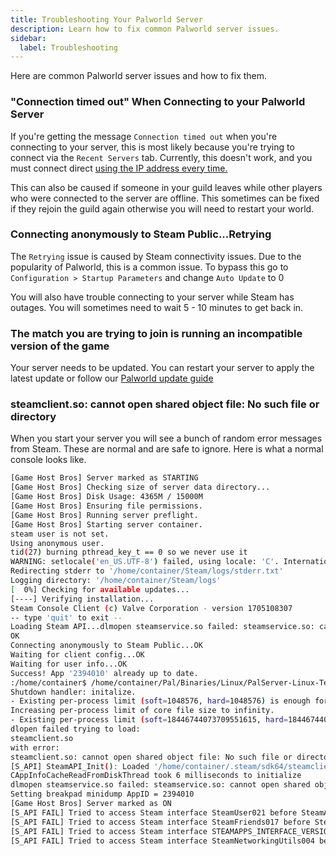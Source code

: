 ```yaml
---
title: Troubleshooting Your Palworld Server
description: Learn how to fix common Palworld server issues.
sidebar:
  label: Troubleshooting
---
```


Here are common Palworld server issues and how to fix them.

### "Connection timed out" When Connecting to your Palworld Server

If you're getting the message `Connection timed out` when you're connecting to your server, this is most likely because you're trying to connect via the `Recent Servers` tab. Currently, this doesn't work, and you must connect direct [using the IP address every time.](/games/palworld/connect-to-your-server/)

This can also be caused if someone in your guild leaves while other players who were connected to the server are offline. This sometimes can be fixed if they rejoin the guild again otherwise you will need to restart your world.

### Connecting anonymously to Steam Public...Retrying

The `Retrying` issue is caused by Steam connectivity issues. Due to the popularity of Palworld, this is a common issue. To bypass this go to `Configuration > Startup Parameters` and change `Auto Update` to 0

You will also have trouble connecting to your server while Steam has outages. You will sometimes need to wait 5 - 10 minutes to get back in.

### The match you are trying to join is running an incompatible version of the game

Your server needs to be updated. You can restart your server to apply the latest update or follow our [Palworld update guide](/games/palworld/update-your-server/)

### steamclient.so: cannot open shared object file: No such file or directory

When you start your server you will see a bunch of random error messages from Steam. These are normal and are safe to ignore. Here is what a normal console looks like. 

```sh
[Game Host Bros] Server marked as STARTING
[Game Host Bros] Checking size of server data directory...
[Game Host Bros] Disk Usage: 4365M / 15000M
[Game Host Bros] Ensuring file permissions.
[Game Host Bros] Running server preflight.
[Game Host Bros] Starting server container.
steam user is not set.
Using anonymous user.
tid(27) burning pthread_key_t == 0 so we never use it
WARNING: setlocale('en_US.UTF-8') failed, using locale: 'C'. International characters may not work.
Redirecting stderr to '/home/container/Steam/logs/stderr.txt'
Logging directory: '/home/container/Steam/logs'
[  0%] Checking for available updates...
[----] Verifying installation...
Steam Console Client (c) Valve Corporation - version 1705108307
-- type 'quit' to exit --
Loading Steam API...dlmopen steamservice.so failed: steamservice.so: cannot open shared object file: No such file or directory
OK
Connecting anonymously to Steam Public...OK
Waiting for client config...OK
Waiting for user info...OK
Success! App '2394010' already up to date.
:/home/container$ /home/container/Pal/Binaries/Linux/PalServer-Linux-Test Pal -port=7777 -players=200 -useperfthreads -NoAsyncLoadingThread -UseMultithreadForDS -publicip 51.161.199.6 -publicport 7777 EpicApp=PalServer -servername="GhostCap Palworld"
Shutdown handler: initalize.
- Existing per-process limit (soft=1048576, hard=1048576) is enough for us (need only 1048576)
Increasing per-process limit of core file size to infinity.
- Existing per-process limit (soft=18446744073709551615, hard=18446744073709551615) is enough for us (need only 18446744073709551615)
dlopen failed trying to load:
steamclient.so
with error:
steamclient.so: cannot open shared object file: No such file or directory
[S_API] SteamAPI_Init(): Loaded '/home/container/.steam/sdk64/steamclient.so' OK.  (First tried local 'steamclient.so')
CAppInfoCacheReadFromDiskThread took 6 milliseconds to initialize
dlmopen steamservice.so failed: steamservice.so: cannot open shared object file: No such file or directory
Setting breakpad minidump AppID = 2394010
[Game Host Bros] Server marked as ON
[S_API FAIL] Tried to access Steam interface SteamUser021 before SteamAPI_Init succeeded.
[S_API FAIL] Tried to access Steam interface SteamFriends017 before SteamAPI_Init succeeded.
[S_API FAIL] Tried to access Steam interface STEAMAPPS_INTERFACE_VERSION008 before SteamAPI_Init succeeded.
[S_API FAIL] Tried to access Steam interface SteamNetworkingUtils004 before SteamAPI_Init succeeded.
```